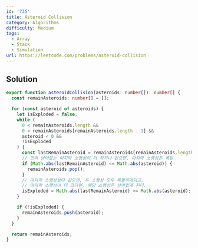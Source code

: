 ```yaml
---
id: '735'
title: Asteroid Collision
category: Algorithms
difficulty: Medium
tags:
  - Array
  - Stack
  - Simulation
url: https://leetcode.com/problems/asteroid-collision
---
```


## Solution

```typescript showLineNumbers
export function asteroidCollision(asteroids: number[]): number[] {
  const remainAsteroids: number[] = [];

  for (const asteroid of asteroids) {
    let isExploded = false;
    while (
      0 < remainAsteroids.length &&
      0 < remainAsteroids[remainAsteroids.length - 1] &&
      asteroid < 0 &&
      !isExploded
    ) {
      const lastRemainAsteroid = remainAsteroids[remainAsteroids.length - 1];
      // 만약 남아있는 마지막 소행성이 더 작거나 같으면, 마지막 소행성은 폭발
      if (Math.abs(lastRemainAsteroid) <= Math.abs(asteroid)) {
        remainAsteroids.pop();
      }
      // 마지막 소행성보다 같으면, 두 소행성 모두 폭발하게되고,
      // 마지막 소행성이 더 크다면, 해당 소행성은 남아있게 된다.
      isExploded = Math.abs(lastRemainAsteroid) >= Math.abs(asteroid);
    }

    if (!isExploded) {
      remainAsteroids.push(asteroid);
    }
  }

  return remainAsteroids;
}
```
